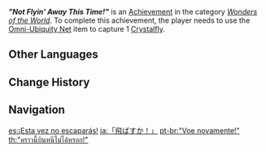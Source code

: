 {{Achievement Infobox
|id           = 81182
|order id     = 1168
|category     = Wonders of the World
|description  = Use the [[Omni-Ubiquity Net]] item to capture 1 [[Crystalfly]].
|requirements = 
|primogems    = 5
|tracking     = 
|hidden       = 1
|topic        = Omni-Ubiquity Net
|type         = Exploration
}}
'''''"Not Flyin' Away This Time!"''''' is an [[Achievement]] in the category ''[[Wonders of the World]]''. To complete this achievement, the player needs to use the [[Omni-Ubiquity Net]] item to capture 1 [[Crystalfly]].
<!--
==Trivia==

==Video Guides==
{{EVT
|video1   = 
|caption1 = 
}}
-->
==Other Languages==
{{Other Languages
|en      = "Not Flyin' Away This Time!"
|zhs     = 「让你再飞！」
|zhs_rm  = "Ràng Nǐ Zài Fēi!"
|zht     = 「讓你再飛！」
|zht_rm  = "Ràng Nǐ Zài Fēi!"
|zh_tl   = "Let You Fly Again!"
|ja      = 「飛ばすか！」
|ja_rm   = "Tobasu ka!"
|ja_tl   = "I Won't Let You Fly!"
|ko      = 「어디 또 한 번 날아보시지！」
|ko_tl   = "Fly Again!"
|es      = ¡Esta vez no escaparás!
|es_tl   = You Won't Escape This Time!
|fr      = Minute papillon !
|fr_tl   = Not so Fast!
|fr_note = {{fr|Minute papillon !}} literally means "Wait a minute, butterfly!" and is a familiar interjection used to stop someone. It is here used as a pun on the French name of the [[Crystalfly]], {{fr|Papillon cristallin|Crystaline Butterfly.}}
|ru      = «Лети!»
|ru_tl   = "Fly!"
|th      = "คราวนี้บินหนีไม่ได้หรอก!"
|th_rm   = "Khrao Ni Bin Ni Mai Dai Rok!"
|th_tl   = 
|vi      = "Giỏi Thì Bay Đi!"
|vi_tl   = "Good, Then Fly!"
|de      = „Diesmal fliegst du nicht weg!“
|de_tl   = "This Time You Are Not Flying Away!"
|id      = "Tak Bisa Berkutik Lagi!"
|id_tl   = "Can't Move Anymore!"
|pt      = "Voe novamente!"
|pt_tl   = 
|tr      = "Bu Sefer Kaçışın Yok!"
|tr_tl   = "This Time You Won't Escape!"
|it      = Questa volta non mi scappi!
|it_tl   = This Time You Won't Escape Me!
}}

==Change History==
{{Change History|2.3}}
<!--
==References==
{{Reflist}}
-->
==Navigation==
{{Achievement Navbox|Wonders of the World|Exploration}}

[[es:¡Esta vez no escaparás!]]
[[ja:「飛ばすか！」]]
[[pt-br:"Voe novamente!"]]
[[th:"คราวนี้บินหนีไม่ได้หรอก!"]]